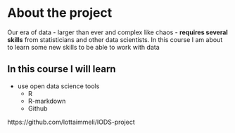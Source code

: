 
# About the project

Our era of data - larger than ever and complex like chaos - **requires several skills** from statisticians and other data scientists. In this course I am about to learn some new skills to be able to work with data

## In this course I will learn

* use open data science tools
    + R
    + R-markdown
    + Github

 
https://github.com/lottaimmeli/IODS-project